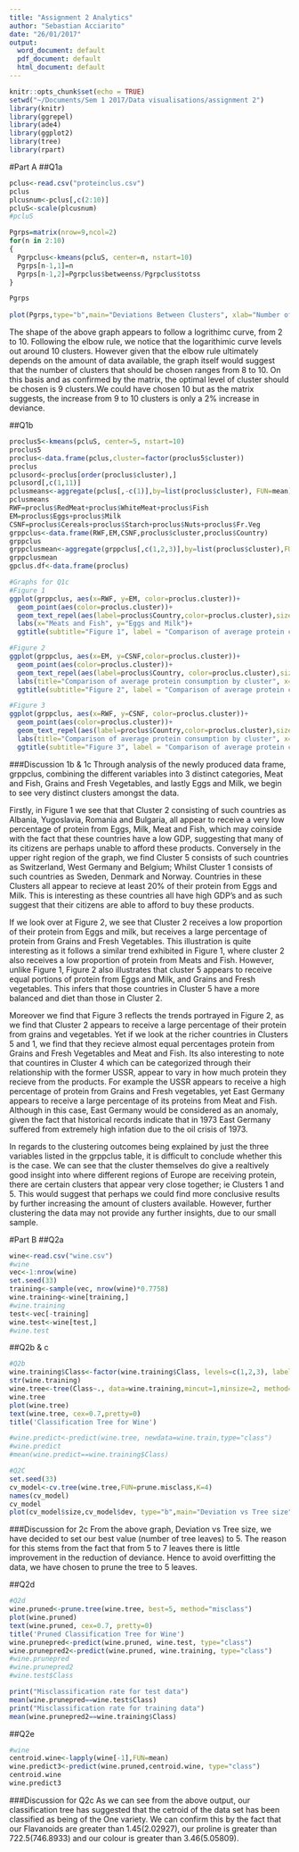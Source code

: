 ```yaml
---
title: "Assignment 2 Analytics"
author: "Sebastian Acciarito"
date: "26/01/2017"
output:
  word_document: default
  pdf_document: default
  html_document: default
---
```


```r
knitr::opts_chunk$set(echo = TRUE)
setwd("~/Documents/Sem 1 2017/Data visualisations/assignment 2")
library(knitr)
library(ggrepel)
library(ade4)
library(ggplot2)
library(tree)
library(rpart)
```
#Part A
##Q1a
```r
pclus<-read.csv("proteinclus.csv")
pclus
plcusnum<-pclus[,c(2:10)]
pcluS<-scale(plcusnum)
#pcluS

Pgrps=matrix(nrow=9,ncol=2)
for(n in 2:10)
{
  Pgrpclus<-kmeans(pcluS, center=n, nstart=10)
  Pgrps[n-1,1]=n
  Pgrps[n-1,2]=Pgrpclus$betweenss/Pgrpclus$totss
}

Pgrps
 
plot(Pgrps,type="b",main="Deviations Between Clusters", xlab="Number of Clusters", ylab="Percentage of deviance")
```

The shape of the above graph appears to follow a logrithimc curve, from 2 to 10. Following the elbow rule, we notice that the logarithimic curve levels out around 10 clusters. However given that the elbow rule ultimately depends on the amount of data available, the graph itself would suggest that the number of clusters that should be chosen ranges from 8 to 10. On this basis and as confirmed by the matrix, the optimal level of cluster should be chosen is 9 clusters.We could have chosen 10 but as the matrix suggests, the increase from 9 to 10 clusters is only a 2% increase in deviance.

##Q1b
```r
proclus5<-kmeans(pcluS, center=5, nstart=10)
proclus5
proclus<-data.frame(pclus,cluster=factor(proclus5$cluster))
proclus
pclusord<-proclus[order(proclus$cluster),]
pclusord[,c(1,11)]
pclusmeans<-aggregate(pclus[,-c(1)],by=list(proclus$cluster), FUN=mean)
pclusmeans
RWF=proclus$RedMeat+proclus$WhiteMeat+proclus$Fish
EM=proclus$Eggs+proclus$Milk
CSNF=proclus$Cereals+proclus$Starch+proclus$Nuts+proclus$Fr.Veg
grppclus<-data.frame(RWF,EM,CSNF,proclus$cluster,proclus$Country)
grppclus
grppclusmean<-aggregate(grppclus[,c(1,2,3)],by=list(proclus$cluster),FUN=mean)
grppclusmean
gpclus.df<-data.frame(proclus)

#Graphs for Q1c
#Figure 1
ggplot(grppclus, aes(x=RWF, y=EM, color=proclus.cluster))+
  geom_point(aes(color=proclus.cluster))+
  geom_text_repel(aes(label=proclus$Country,color=proclus.cluster),size=3)+
  labs(x="Meats and Fish", y="Eggs and Milk")+
  ggtitle(subtitle="Figure 1", label = "Comparison of average protein consumption by cluster")

#Figure 2
ggplot(grppclus, aes(x=EM, y=CSNF,color=proclus.cluster))+
  geom_point(aes(color=proclus.cluster))+
  geom_text_repel(aes(label=proclus$Country, color=proclus.cluster),size=3)+
  labs(title="Comparison of average protein consumption by cluster", x="Eggs and Milk", y="Grains and Fresh vegetables")+
  ggtitle(subtitle="Figure 2", label = "Comparison of average protein consumption by cluster")

#Figure 3  
ggplot(grppclus, aes(x=RWF, y=CSNF, color=proclus.cluster))+
  geom_point(aes(color=proclus.cluster))+
  geom_text_repel(aes(label=proclus$Country,color=proclus.cluster),size=3)+
  labs(title="Comparison of average protein consumption by cluster", x="Meats and Fish", y="Grains and Fresh vegetables")+
  ggtitle(subtitle="Figure 3", label = "Comparison of average protein consumption by cluster")
```

###Discussion 1b & 1c
Through analysis of the newly produced data frame, grppclus, combining the different variables into 3 distinct categories, Meat and Fish, Grains and Fresh Vegetables, and lastly Eggs and Milk, we begin to see very distinct clusters amongst the data.

Firstly, in Figure 1 we see that that Cluster 2 consisting of such countries as Albania, Yugoslavia, Romania and Bulgaria, all appear to receive a very low percentage of protein from Eggs, Milk, Meat and Fish, which may coinside with the fact that these countries have a low GDP, suggesting that many of its citizens are perhaps unable to afford these products. Conversely in the upper right region of the graph, we find Cluster 5 consists of such countries as Switzerland, West Germany and Belgium; Whilst Cluster 1 consists of such countries as Sweden, Denmark and Norway. Countries in these Clusters all appear to recieve at least 20% of their protein from Eggs and Milk. This is interesting as these countries all have high GDP's and as such suggest that their citizens are able to afford to buy these products.

If we look over at Figure 2, we see that Cluster 2 receives a low proportion of their protein from Eggs and milk, but receives a large percentage of protein from Grains and Fresh Vegetables. This illustration is quite interesting as it follows a similar trend exhibited in Figure 1, where cluster 2 also receives a low proportion of protein from Meats and Fish. However, unlike Figure 1, Figure 2 also illustrates that cluster 5 appears to receive equal portions of protein from Eggs and Milk, and Grains and Fresh vegetables. This infers that those countries in Cluster 5 have a more balanced and diet than those in Cluster 2.

Moreover we find that Figure 3 reflects the trends portrayed in Figure 2, as we find that Cluster 2 appears to receive a large percentage of their protein from grains and vegetables. Yet if we look at the richer countries in Clusters 5 and 1, we find that they recieve almost equal percentages protein from Grains and Fresh Vegetables and Meat and Fish. Its also interesting to note that countires in Cluster 4 which can be categorized through their relationship with the former USSR, appear to vary in how much protein they recieve from the products. For example the USSR appears to receive a high percentage of protein from Grains and Fresh vegetables, yet East Germany appears to receive a large percentage of its proteins from Meat and Fish. Although in this case, East Germany would be considered as an anomaly, given the fact that historical records indicate that in 1973 East Germany suffered from extremely high infation due to the oil crisis of 1973.

In regards to the clustering outcomes being explained by just the three variables listed in the grppclus table, it is difficult to conclude whether this is the case. We can see that the cluster themselves do give a realtively good insight into where different regions of Europe are receiving protein, there are certain clusters that appear very close together; ie Clusters 1 and 5. This would suggest that perhaps we could find more conclusive results by further increasing the amount of clusters available. However, further clustering the data may not provide any further insights, due to our small sample.

#Part B
##Q2a
```r
wine<-read.csv("wine.csv")
#wine
vec<-1:nrow(wine)
set.seed(33)
training<-sample(vec, nrow(wine)*0.7758)
wine.training<-wine[training,]
#wine.training
test<-vec[-training]
wine.test<-wine[test,]
#wine.test
```
##Q2b & c
```r
#Q2b
wine.training$Class<-factor(wine.training$Class, levels=c(1,2,3), labels=c("1","2","3"))
str(wine.training)
wine.tree<-tree(Class~., data=wine.training,mincut=1,minsize=2, method="class")
wine.tree
plot(wine.tree)
text(wine.tree, cex=0.7,pretty=0)
title('Classification Tree for Wine')

#wine.predict<-predict(wine.tree, newdata=wine.train,type="class")
#wine.predict
#mean(wine.predict==wine.training$Class)

#Q2C
set.seed(33)
cv_model<-cv.tree(wine.tree,FUN=prune.misclass,K=4)
names(cv_model)
cv_model
plot(cv_model$size,cv_model$dev, type="b",main="Deviation vs Tree size", xlab="Number of leaves", ylab="Percentage of deviance")


```

###Discussion for 2c
From the above graph, Deviation vs Tree size, we have decided to set our best value (number of tree leaves) to 5. The reason for this stems from the fact that from 5 to 7 leaves there is little improvement in the reduction of deviance. Hence to avoid overfitting the data, we have chosen to prune the tree to 5 leaves. 

##Q2d
```r
#Q2d
wine.pruned<-prune.tree(wine.tree, best=5, method="misclass")
plot(wine.pruned)
text(wine.pruned, cex=0.7, pretty=0)
title('Pruned Classification Tree for Wine')
wine.prunepred<-predict(wine.pruned, wine.test, type="class")
wine.prunepred2<-predict(wine.pruned, wine.training, type="class")
#wine.prunepred
#wine.prunepred2
#wine.test$Class

print("Misclassification rate for test data")
mean(wine.prunepred==wine.test$Class)
print("Misclassification rate for training data")
mean(wine.prunepred2==wine.training$Class)
```

##Q2e
```r
#wine
centroid.wine<-lapply(wine[-1],FUN=mean)
wine.predict3<-predict(wine.pruned,centroid.wine, type="class")
centroid.wine
wine.predict3
```

###Discussion for Q2c
As we can see from the above output, our classification tree has suggested that the cetroid of the data set has been classified as being of the One variety. We can confirm this by the fact that our Flavanoids are greater than 1.45(2.02927), our proline is greater than 722.5(746.8933) and our colour is greater than 3.46(5.05809). 
